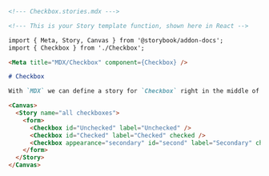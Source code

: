 ```md
<!--- Checkbox.stories.mdx --->

<!--- This is your Story template function, shown here in React -->

import { Meta, Story, Canvas } from '@storybook/addon-docs';
import { Checkbox } from './Checkbox';

<Meta title="MDX/Checkbox" component={Checkbox} />

# Checkbox

With `MDX` we can define a story for `Checkbox` right in the middle of our Markdown documentation.

<Canvas>
  <Story name="all checkboxes">
    <form>
      <Checkbox id="Unchecked" label="Unchecked" />
      <Checkbox id="Checked" label="Checked" checked />
      <Checkbox appearance="secondary" id="second" label="Secondary" checked />
    </form>
  </Story>
</Canvas>
```
